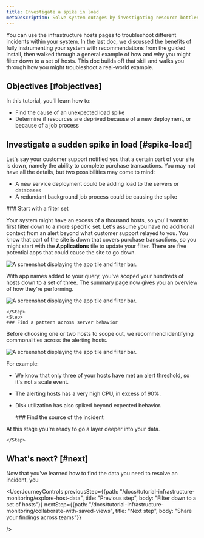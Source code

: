 ```yaml
---
title: Investigate a spike in load
metaDescription: Solve system outages by investigating resource bottlenecks across your system infrastructure.
---
```





You can use the infrastructure hosts pages to troubleshoot different incidents within your system. In the last doc, we discussed the benefits of fully instrumenting your system with recommendations from the guided install, then walked through a general example of how and why you might filter down to a set of hosts. This doc builds off that skill and walks you through how you might troubleshoot a real-world example.  

## Objectives [#objectives]

In this tutorial, you'll learn how to:

* Find the cause of an unexpected load spike
* Determine if resources are deprived because of a new deployment, or because of a job process

## Investigate a sudden spike in load [#spike-load]

Let's say your customer support notified you that a certain part of your site is down, namely the ability to complete purchase transactions. You may not have all the details, but two possibilities may come to mind:

* A new service deployment could be adding load to the servers or databases
* A redundant background job process could be causing the spike 

<Steps>
    <Step>
    ### Start with a filter set
        
Your system might have an excess of a thousand hosts, so you'll want to first filter down to a more specific set. Let's assume you have no additional context from an alert beyond what customer support relayed to you. You know that part of the site is down that covers purchase transactions, so you might start with the **Applications** tile to update your filter. There are five potential apps that could cause the site to go down.

<img
    title="Filter by the failing apps"
    alt="A screenshot displaying the app tile and filter bar."
    src={selectApps}
/>  

With app names added to your query, you've scoped your hundreds of hosts down to a set of three. The summary page now gives you an overview of how they're performing.

<img
    title="Filter by the failing apps"
    alt="A screenshot displaying the app tile and filter bar."
    src={appsSummary}
/> 

    </Step>
    <Step>
    ### Find a pattern across server behavior

Before choosing one or two hosts to scope out, we recommend identifying commonalities across the alerting hosts. 

<img
    title="Filter by the failing apps"
    alt="A screenshot displaying the app tile and filter bar."
    src={updatedSummaryTable}
/> 

For example:

* We know that only three of your hosts have met an alert threshold, so it's not a scale event.
* The alerting hosts has a very high CPU, in excess of 90%.
* Disk utilization has also spiked beyond expected behavior. 

    </Step>
    <Step>
    ### Find the source of the incident

At this stage you're ready to go a layer deeper into your data. 

    </Step>
</Steps>

## What's next? [#next]

Now that you've learned how to find the data you need to resolve an incident, you

<UserJourneyControls
    previousStep={{path: "/docs/tutorial-infrastructure-monitoring/explore-host-data", title: "Previous step", body: "Filter down to a set of hosts"}}
    nextStep={{path: "/docs/tutorial-infrastructure-monitoring/collaborate-with-saved-views", title: "Next step", body: "Share your findings across teams"}}

/>